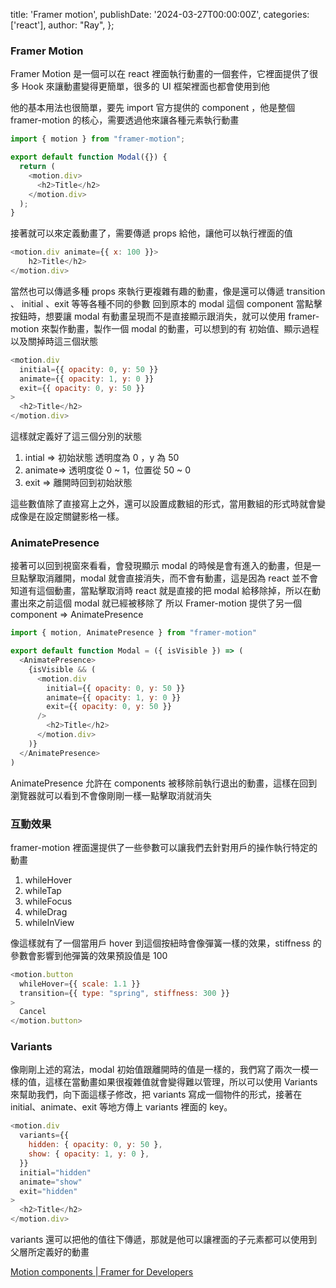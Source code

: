  title: 'Framer motion',
  publishDate: '2024-03-27T00:00:00Z',
  categories: ['react'],
  author: "Ray",
};


### Framer Motion

Framer Motion 是一個可以在 react 裡面執行動畫的一個套件，它裡面提供了很多 Hook 來讓動畫變得更簡單，很多的 UI 框架裡面也都會使用到他

<Snippet text="npm install framer-motion" />

他的基本用法也很簡單，要先 import 官方提供的 component ，他是整個 framer-motion 的核心，需要透過他來讓各種元素執行動畫

```js
import { motion } from "framer-motion";

export default function Modal({}) {
  return (
    <motion.div>
      <h2>Title</h2>
    </motion.div>
  );
}
```

接著就可以來定義動畫了，需要傳遞 props 給他，讓他可以執行裡面的值

```js
<motion.div animate={{ x: 100 }}>
	h2>Title</h2>
</motion.div>
```

當然也可以傳遞多種 props 來執行更複雜有趣的動畫，像是還可以傳遞 transition 、 initial 、exit 等等各種不同的參數
回到原本的 modal 這個 component 當點擊按鈕時，想要讓 modal 有動畫呈現而不是直接顯示跟消失，就可以使用 framer-motion 來製作動畫，製作一個 modal 的動畫，可以想到的有 初始值、顯示過程以及關掉時這三個狀態

```js
<motion.div
  initial={{ opacity: 0, y: 50 }}
  animate={{ opacity: 1, y: 0 }}
  exit={{ opacity: 0, y: 50 }}
>
  <h2>Title</h2>
</motion.div>
```

這樣就定義好了這三個分別的狀態

1. intial ⇒ 初始狀態 透明度為 0 ，y 為 50
2. animate⇒ 透明度從 0 ~ 1，位置從 50 ~ 0
3. exit ⇒ 離開時回到初始狀態

這些數值除了直接寫上之外，還可以設置成數組的形式，當用數組的形式時就會變成像是在設定關鍵影格一樣。

### AnimatePresence

接著可以回到視窗來看看，會發現顯示 modal 的時候是會有進入的動畫，但是一旦點擊取消離開，modal 就會直接消失，而不會有動畫，這是因為 react 並不會知道有這個動畫，當點擊取消時 react 就是直接的把 modal 給移除掉，所以在動畫出來之前這個 modal 就已經被移除了
所以 Framer-motion 提供了另一個 component ⇒ AnimatePresence

```js
import { motion, AnimatePresence } from "framer-motion"

export default function Modal = ({ isVisible }) => (
  <AnimatePresence>
    {isVisible && (
      <motion.div
		initial={{ opacity: 0, y: 50 }}
		animate={{ opacity: 1, y: 0 }}
		exit={{ opacity: 0, y: 50 }}
      />
      	<h2>Title</h2>
	  </motion.div>
    )}
  </AnimatePresence>
)
```

AnimatePresence 允許在 components 被移除前執行退出的動畫，這樣在回到瀏覽器就可以看到不會像剛剛一樣一點擊取消就消失

### 互動效果

framer-motion 裡面還提供了一些參數可以讓我們去針對用戶的操作執行特定的動畫

1. whileHover
2. whileTap
3. whileFocus
4. whileDrag
5. whileInView

像這樣就有了一個當用戶 hover 到這個按紐時會像彈簧一樣的效果，stiffness 的參數會影響到他彈簧的效果預設值是 100

```js
<motion.button
  whileHover={{ scale: 1.1 }}
  transition={{ type: "spring", stiffness: 300 }}
>
  Cancel
</motion.button>
```

### Variants

像剛剛上述的寫法，modal 初始值跟離開時的值是一樣的，我們寫了兩次一模一樣的值，這樣在當動畫如果很複雜值就會變得難以管理，所以可以使用 Variants 來幫助我們，向下面這樣子修改，把 variants 寫成一個物件的形式，接著在 initial、animate、exit 等地方傳上 variants 裡面的 key。

```js
<motion.div
  variants={{
    hidden: { opacity: 0, y: 50 },
    show: { opacity: 1, y: 0 },
  }}
  initial="hidden"
  animate="show"
  exit="hidden"
>
  <h2>Title</h2>
</motion.div>
```

variants 還可以把他的值往下傳遞，那就是他可以讓裡面的子元素都可以使用到父層所定義好的動畫

[Motion components | Framer for Developers](https://www.framer.com/motion/)
